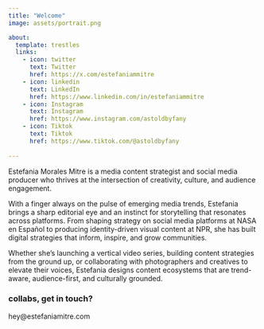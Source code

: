 ```yaml
---
title: "Welcome"
image: assets/portrait.png 

about:
  template: trestles
  links: 
    - icon: twitter
      text: Twitter
      href: https://x.com/estefaniammitre
    - icon: linkedin
      text: LinkedIn
      href: https://www.linkedin.com/in/estefaniammitre
    - icon: Instagram
      text: Instagram
      href: https://www.instagram.com/astoldbyfany
    - icon: Tiktok
      text: Tiktok
      href: https://www.tiktok.com/@astoldbyfany
    
---
```


Estefania Morales Mitre is a media content strategist and social media producer who thrives at the intersection of creativity, culture, and audience engagement.

With a finger always on the pulse of emerging media trends, Estefania brings a sharp editorial eye and an instinct for storytelling that resonates across platforms. From shaping strategy on social media platforms at NASA en Español to producing identity-driven visual content at NPR, she has built digital strategies that inform, inspire, and grow communities.

Whether she's launching a vertical video series, building content strategies from the ground up, or collaborating with photographers and creatives to elevate their voices, Estefania designs content ecosystems that are trend-aware, audience-first, and culturally grounded.

### collabs, get in touch?

hey@estefaniamitre.com